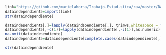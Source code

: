 ```r
link="https://github.com/marielahorna/Trabajo-Estad-stica/raw/master/DATA%20TERMINADA.xlsx"
dataindependiente=import(link)
str(dataindependiente)
```



```r
dataindependiente[,]=lapply(dataindependiente[,], trimws,whitespace = "[\\h\\v]") # no blanks
dataindependiente[,-c(1)]=lapply(dataindependiente[,-c(1)],as.numeric)
na.omit(dataindependiente)
dataindependiente=dataindependiente[complete.cases(dataindependiente),]
```
```r
str(dataindependiente)
```

